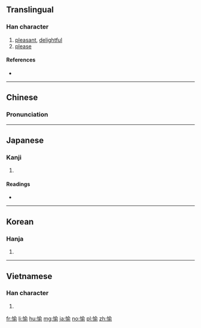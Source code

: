 ==Translingual==

===Han character===
{{Han char|rn=61|rad=心|as=09|sn=12|four=98021|canj=POMN|ids=⿰忄俞}}

# [[pleasant]], [[delightful]]
# [[please]]

====References====
* {{Han ref|kx=0394.040|dkj=10905|dj=0730.150|hdz=42330.010|uh=6109|ud=24841|bh=B472|bd=46194}}

----

==Chinese==
{{zh-forms}}

===Pronunciation===
{{zh-pron
|m=yú
|c=jyu4,jyu6
|mc=y
|oc=y
|ma=
|cat=a,v
}}

----

==Japanese==

===Kanji===
{{ja-kanji|grade=c|rs=心09}}

# {{defn|lang=ja|sort=心09}}

====Readings====
* {{ja-readings|on=[[ゆ]] (yu), [[とう]] (tō)|kun=[[たのしむ]] (tanoshimu), [[たのしい]] (tanoshii)}}

----

==Korean==

===Hanja===
{{ko-hanja|hangeul=유|eumhun=|rv=yu|mr=yu|y=yu}}

# {{defn|lang=ko|sort=心09}}

----

==Vietnamese==

===Han character===
{{vi-readings|rs=心09| hanviet = du}}

# {{defn|lang=vi|sort=心09}}

[[fr:愉]]
[[li:愉]]
[[hu:愉]]
[[mg:愉]]
[[ja:愉]]
[[no:愉]]
[[pl:愉]]
[[zh:愉]]
